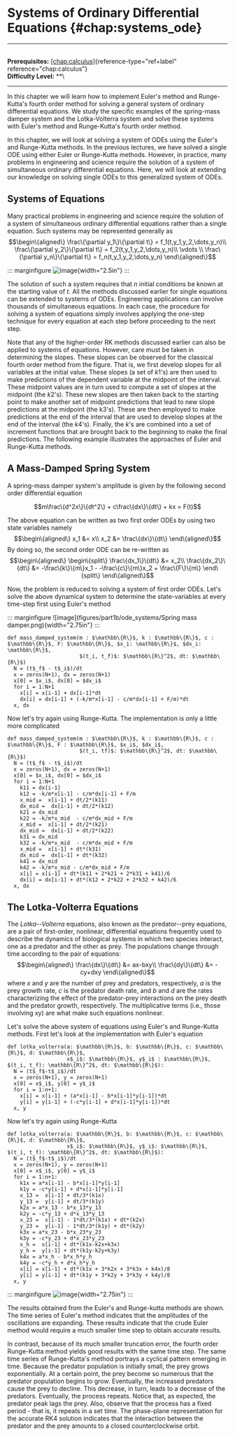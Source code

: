 # Systems of Ordinary Differential Equations \{#chap:systems_ode\}

------------------------------------------------------------------------

\
**Prerequisites:**
[\[chap:calculus\]](#chap:calculus)\{reference-type="ref+label"
reference="chap:calculus"\}\
**Difficulty Level:** \*\*\

------------------------------------------------------------------------

In this chapter we will learn how to implement Euler's method and
Runge-Kutta's fourth order method for solving a general system of
ordinary differential equations. We study the specific examples of the
spring-mass damper system and the Lotka-Volterra system and solve these
systems with Euler's method and Runge-Kutta's fourth order method.

In this chapter, we will look at solving a system of ODEs using the
Euler's and Runge-Kutta methods. In the previous lectures, we have
solved a single ODE using either Euler or Runge-Kutta methods. However,
in practice, many problems in engineering and science require the
solution of a system of simultaneous ordinary differential equations.
Here, we will look at extending our knowledge on solving single ODEs to
this generalized system of ODEs.

## Systems of Equations

Many practical problems in engineering and science require the solution
of a system of simultaneous ordinary differential equations rather than
a single equation. Such systems may be represented generally as
$$\begin\{aligned\}
\frac\{\partial y_1\}\{\partial t\} = f_1(t,y_1,y_2,\dots,y_n)\\
\frac\{\partial y_2\}\{\partial t\} = f_2(t,y_1,y_2,\dots,y_n)\\
\vdots \\
\frac\{\partial y_n\}\{\partial t\} = f_n(t,y_1,y_2,\dots,y_n)
\end\{aligned\}$$

::: marginfigure
![image](figures/part1b/ode_systems/rk4_0.png)\{width="2.5in"\}
:::

The solution of such a system requires that $n$ initial conditions be
known at the starting value of $t$. All the methods discussed earlier
for single equations can be extended to systems of ODEs. Engineering
applications can involve thousands of simultaneous equations. In each
case, the procedure for solving a system of equations simply involves
applying the one-step technique for every equation at each step before
proceeding to the next step.

Note that any of the higher-order RK methods discussed earlier can also
be applied to systems of equations. However, care must be taken in
determining the slopes. These slopes can be observed for the classical
fourth order method from the figure. That is, we first develop slopes
for all variables at the initial value. These slopes (a set of $k1$'s)
are then used to make predictions of the dependent variable at the
midpoint of the interval. These midpoint values are in turn used to
compute a set of slopes at the midpoint (the $k2$'s). These new slopes
are then taken back to the starting point to make another set of
midpoint predictions that lead to new slope predictions at the midpoint
(the k3's). These are then employed to make predictions at the end of
the interval that are used to develop slopes at the end of the interval
(the $k4$'s). Finally, the $k$'s are combined into a set of increment
functions that are brought back to the beginning to make the final
predictions. The following example illustrates the approaches of Euler
and Runge-Kutta methods.

## A Mass-Damped Spring System

A spring-mass damper system's amplitude is given by the following second
order differential equation

$$m\frac\{d^2x\}\{dt^2\} + c\frac\{dx\}\{dt\} + kx = F(t)$$

The above equation can be written as two first order ODEs by using two
state variables namely $$\begin\{aligned\}
x_1 &= x\\ 
x_2 &= \frac\{dx\}\{dt\}
\end\{aligned\}$$ By doing so, the second order ODE can be re-written as
$$\begin\{aligned\}
    \begin\{split\}
        \frac\{dx_1\}\{dt\} &= x_2\\
        \frac\{dx_2\}\{dt\} &=  -\frac\{k\}\{m\}x_1 - -\frac\{c\}\{m\}x_2 + \frac\{F\}\{m\}
    \end\{split\}
\end\{aligned\}$$

Now, the problem is reduced to solving a system of first order ODEs.
Let's solve the above dynamical system to determine the state-variables
at every time-step first using Euler's method

::: marginfigure
![image](figures/part1b/ode_systems/Spring mass damper.png)\{width="2.75in"\}
:::

``` \{.python language="python"\}
def mass_damped_system(m : $\mathbb\{R\}$, k : $\mathbb\{R\}$, c : $\mathbb\{R\}$, F: $\mathbb\{R\}$, $x_i: \mathbb\{R\}$, $dx_i: \mathbb\{R\}$, 
                       $(t_i, t_f)$: $\mathbb\{R\}^2$, dt: $\mathbb\{R\}$)
  N = (t$_f$ - t$_i$)/dt
  x = zeros(N+1), dx = zeros(N+1)
  x[0] = $x_i$, dx[0] = $dx_i$
  for i = 1:N+1
    x[i] = x[i-1] + dx[i-1]*dt
    dx[i] = dx[i-1] + (-k/m*x[i-1] - c/m*dx[i-1] + F/m)*dt
  x, dx

```

Now let's try again using Runge-Kutta. The implementation is only a
little more complicated

``` \{.python language="python"\}
def mass_damped_system(m : $\mathbb\{R\}$, k : $\mathbb\{R\}$, c : $\mathbb\{R\}$, F : $\mathbb\{R\}$, $x_i$, $dx_i$, 
                       $(t_i, tf)$: $\mathbb\{R\}^2$, dt: $\mathbb\{R\}$)
  N = (t$_f$ - t$_i$)/dt
  x = zeros(N+1), dx = zeros(N+1)
  x[0] = $x_i$, dx[0] = $dx_i$
  for i = 1:N+1
    k11 = dx[i-1]
    k12 = -k/m*x[i-1] - c/m*dx[i-1] + F/m
    x_mid =  x[i-1] + dt/2*(k11)
    dx_mid =  dx[i-1] + dt/2*(k12)
    k21 = dx_mid
    k22 = -k/m*x_mid  - c/m*dx_mid + F/m
    x_mid =  x[i-1] + dt/2*(k21)
    dx_mid =  dx[i-1] + dt/2*(k22)
    k31 = dx_mid
    k32 = -k/m*x_mid  - c/m*dx_mid + F/m
    x_mid =  x[i-1] + dt*(k31)
    dx_mid =  dx[i-1] + dt*(k32)
    k41 = dx_mid
    k42 = -k/m*x_mid - c/m*dx_mid + F/m
    x[i] = x[i-1] + dt*(k11 + 2*k21 + 2*k31 + k41)/6
    dx[i] = dx[i-1] + dt*(k12 + 2*k22 + 2*k32 + k42)/6
  x, dx
```

## The Lotka-Volterra Equations

The *Lotka--Volterra* equations, also known as the predator--prey
equations, are a pair of first-order, nonlinear, differential equations
frequently used to describe the dynamics of biological systems in which
two species interact, one as a predator and the other as prey. The
populations change through time according to the pair of equations:
$$\begin\{aligned\}
\frac\{dx\}\{dt\} &= ax-bxy\\
\frac\{dy\}\{dt\} &= -cy+dxy
\end\{aligned\}$$ where $x$ and $y$ are the number of prey and predators,
respectively, $a$ is the prey growth rate, $c$ is the predator death
rate, and $b$ and $d$ are the rates characterizing the effect of the
predator-prey interactions on the prey death and the predator growth,
respectively. The multiplicative terms (i.e., those involving xy) are
what make such equations nonlinear.

Let's solve the above system of equations using Euler's and Runge-Kutta
methods. First let's look at the implementation with Euler's equation

``` \{.python language="python"\}
def lotka_volterra(a: $\mathbb\{R\}$, b: $\mathbb\{R\}$, c: $\mathbb\{R\}$, d: $\mathbb\{R\}$,
                   x$_i$: $\mathbb\{R\}$, y$_i$ : $\mathbb\{R\}$, $(t_i, t_f): \mathbb\{R\}^2$, dt: $\mathbb\{R\}$):
  N = (t$_f$-t$_i$)/dt
  x = zeros(N+1), y = zeros(N+1)
  x[0] = x$_i$, y[0] = y$_i$
  for i = 1:n+1:
    x[i] = x[i-1] + (a*x[i-1] - b*x[i-1]*y[i-1])*dt
    y[i] = y[i-1] + (-c*y[i-1] + d*x[i-1]*y[i-1])*dt
  x, y
```

Now let's try again using Runge-Kutta

``` \{.python language="python"\}
def lotka_volterra(a: $\mathbb\{R\}$, b: $\mathbb\{R\}$, c: $\mathbb\{R\}$, d: $\mathbb\{R\}$,
                   x$_i$: $\mathbb\{R\}$, y$_i$: $\mathbb\{R\}$, $(t_i, t_f): \mathbb\{R\}^2$, dt: $\mathbb\{R\}$): 
  N = (t$_f$-t$_i$)/dt
  x = zeros(N+1), y = zeros(N+1)
  x[0] = x$_i$, y[0] = y$_i$
  for i = 1:n+1:
    k1x = a*x[i-1] - b*x[i-1]*y[i-1]
    k1y = -c*y[i-1] + d*x[i-1]*y[i-1]
    x_13 =  x[i-1] + dt/3*(k1x)
    y_13 =  y[i-1] + dt/3*(k1y)
    k2x = a*x_13 - b*x_13*y_13
    k2y = -c*y_13 + d*x_13*y_13
    x_23 =  x[i-1] - 1*dt/3*(k1x) + dt*(k2x)
    y_23 =  y[i-1] - 1*dt/3*(k1y) + dt*(k2y)
    k3x = a*x_23 - b*x_23*y_23
    k3y = -c*y_23 + d*x_23*y_23
    x_h =  x[i-1] + dt*(k1x-k2x+k3x)
    y_h =  y[i-1] + dt*(k1y-k2y+k3y)
    k4x = a*x_h - b*x_h*y_h
    k4y = -c*y_h + d*x_h*y_h
    x[i] = x[i-1] + dt*(k1x + 3*k2x + 3*k3x + k4x)/8
    y[i] = y[i-1] + dt*(k1y + 3*k2y + 3*k3y + k4y)/8
  x, y
```

::: marginfigure
![image](figures/part1b/ode_systems/predator_prey.png)\{width="2.75in"\}
:::

The results obtained from the Euler's and Runge-kutta methods are shown.
The time series of Euler's method indicates that the amplitudes of the
oscillations are expanding. These results indicate that the crude Euler
method would require a much smaller time step to obtain accurate
results.

In contrast, because of its much smaller truncation error, the fourth
order Runge-Kutta method yields good results with the same time step.
The same time series of Runge-Kutta's method portrays a cyclical pattern
emerging in time. Because the predator population is initially small,
the prey grows exponentially. At a certain point, the prey become so
numerous that the predator population begins to grow. Eventually, the
increased predators cause the prey to decline. This decrease, in turn,
leads to a decrease of the predators. Eventually, the process repeats.
Notice that, as expected, the predator peak lags the prey. Also, observe
that the process has a fixed period - that is, it repeats in a set time.
The phase-plane representation for the accurate RK4 solution indicates
that the interaction between the predator and the prey amounts to a
closed counterclockwise orbit.
